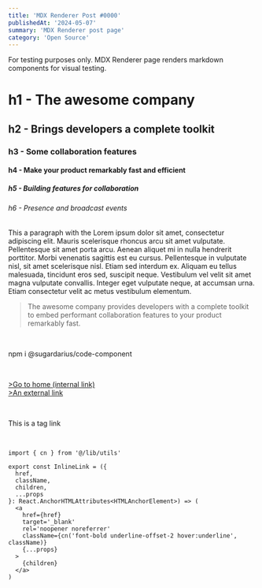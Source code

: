 ```yaml
---
title: 'MDX Renderer Post #0000'
publishedAt: '2024-05-07'
summary: 'MDX Renderer post page'
category: 'Open Source'
---
```


<Callout title='Callout' icon='ℹ️'>
  For testing purposes only. MDX Renderer page renders markdown components for
  visual testing.
</Callout>

# h1 - The awesome company

## h2 - Brings developers a complete toolkit

### h3 - Some collaboration features

#### h4 - Make your product remarkably fast and efficient

##### h5 - Building features for collaboration

###### h6 - Presence and broadcast events

This a paragraph with the Lorem ipsum dolor sit amet, consectetur adipiscing elit. Mauris scelerisque rhoncus arcu sit amet vulputate. Pellentesque sit amet porta arcu. Aenean aliquet mi in nulla hendrerit porttitor. Morbi venenatis sagittis est eu cursus. Pellentesque in vulputate nisl, sit amet scelerisque nisl. Etiam sed interdum ex. Aliquam eu tellus malesuada, tincidunt eros sed, suscipit neque. Vestibulum vel velit sit amet magna vulputate convallis. Integer eget vulputate neque, at accumsan urna. Etiam consectetur velit ac metus vestibulum elementum.

> The awesome company provides developers with a complete toolkit to embed performant collaboration features to your product remarkably fast.

<br />

<InlineCode>npm i @sugardarius/code-component</InlineCode>

<br />

[>Go to home (internal link)](/)<br />
[>An external link](https://nextjs.org/)

<br />

<TagLink href='https://nextjs.org/'>This is a tag link</TagLink>

<br />

```tsx
import { cn } from '@/lib/utils'

export const InlineLink = ({
  href,
  className,
  children,
  ...props
}: React.AnchorHTMLAttributes<HTMLAnchorElement>) => (
  <a
    href={href}
    target='_blank'
    rel='noopener noreferrer'
    className={cn('font-bold underline-offset-2 hover:underline', className)}
    {...props}
  >
    {children}
  </a>
)
```
